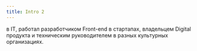 ```yaml
---
title: Intro 2
---
```


 **<YearsOfExperience />** в IT, работал разработчиком <NoWrap>Front-end</NoWrap> в стартапах, владельцем Digital продукта и техническим руководителем в разных культурных организациях.
